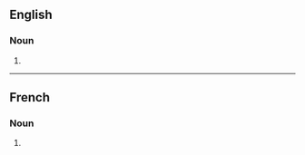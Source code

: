 ==English==

===Noun===
{{head|en|noun plural form}}

# {{plural of|codification|lang=en}}

----

==French==

===Noun===
{{head|fr|noun plural form|g=f}}

# {{plural of|codification|lang=fr}}